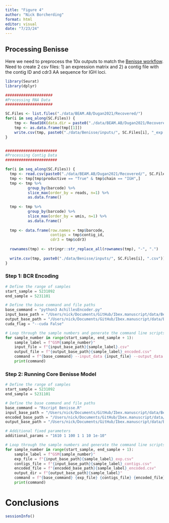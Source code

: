 ```yaml
---
title: "Figure 4"
author: "Nick Borcherding"
format: html
editor: visual
date: "7/23/24"
---
```


## Processing Benisse

Here we need to preprocess the 10x outputs to match the [Benisse workflow](https://github.com/wooyongc/Benisse). Need to create 2 csv files: 1) an expression matrix and 2) a contig file with the contig ID and cdr3 AA sequence for IGH loci.

```r
library(Seurat)
library(dplyr)

#####################
#Processing RNA Data
#####################

SC.Files <- list.files("./data/BEAM.AB/Dugan2021/Recovered/")
for(i in seq_along(SC.Files)) {
    tmp <- Read10X(data.dir = paste0("./data/BEAM.AB/Dugan2021/Recovered/", SC.Files[i]))
    tmp <- as.data.frame(tmp[[1]])
    write.csv(tmp, paste0("./data/Benisse/inputs/", SC.Files[i], "_exp.csv"))
}


#######################
#Processing Contig Data
#######################

for(i in seq_along(SC.Files)) {
  tmp <- read.csv(paste0("./data/BEAM.AB/Dugan2021/Recovered/", SC.Files[i], "/filtered_contig_annotations.csv.gz"))
  tmp <- tmp[tmp$productive == "True" & tmp$chain == "IGH",]
  tmp <- tmp %>%
          group_by(barcode) %>%
          slice_max(order_by = reads, n=1) %>%
          as.data.frame()
  
  tmp <- tmp %>%
          group_by(barcode) %>%
          slice_max(order_by = umis, n=1) %>%
          as.data.frame()
          
  tmp <- data.frame(row.names = tmp$barcode,
                    contigs = tmp$contig_id, 
                    cdr3 = tmp$cdr3)
  
  rownames(tmp) <- stringr::str_replace_all(rownames(tmp), "-", ".")
  
  write.csv(tmp, paste0("./data/Benisse/inputs/", SC.Files[i], ".csv"))
}


```

### Step 1: BCR Encoding

```python
# Define the range of samples
start_sample = 5231092
end_sample = 5231101

# Define the base command and file paths
base_command = "python3 AchillesEncoder.py"
input_base_path = "/Users/nick/Documents/GitHub/Ibex.manuscript/data/Benisse/inputs/"
output_base_path = "/Users/nick/Documents/GitHub/Ibex.manuscript/data/Benisse/encoded/"
cuda_flag = "--cuda False"

# Loop through the sample numbers and generate the command line scripts
for sample_number in range(start_sample, end_sample + 1):
    sample_label = f"GSM{sample_number}"
    input_file = f"{input_base_path}{sample_label}.csv"
    output_file = f"{output_base_path}{sample_label}_encoded.csv"
    command = f"{base_command} --input_data {input_file} --output_data {output_file} {cuda_flag}"
    print(command)
```

### Step 2: Running Core Benisse Model

```python
# Define the range of samples
start_sample = 5231092
end_sample = 5231101

# Define the base command and file paths
base_command = "Rscript Benisse.R"
input_base_path = "/Users/nick/Documents/GitHub/Ibex.manuscript/data/Benisse/inputs/"
encoded_base_path = "/Users/nick/Documents/GitHub/Ibex.manuscript/data/Benisse/encoded/"
output_base_path = "/Users/nick/Documents/GitHub/Ibex.manuscript/data/Benisse/outputs/"

# Additional fixed parameters
additional_params = "1610 1 100 1 1 10 1e-10"

# Loop through the sample numbers and generate the command line scripts
for sample_number in range(start_sample, end_sample + 1):
    sample_label = f"GSM{sample_number}"
    exp_file = f"{input_base_path}{sample_label}_exp.csv"
    contigs_file = f"{input_base_path}{sample_label}_contigs.csv"
    encoded_file = f"{encoded_base_path}{sample_label}_encoded.csv"
    output_dir = f"{output_base_path}{sample_label}"
    command = f"{base_command} {exp_file} {contigs_file} {encoded_file} {output_dir} {additional_params}"
    print(command)

```

# Conclusions

```r
sessionInfo()
```
